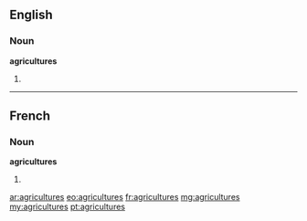 ==English==

===Noun===
'''agricultures'''

# {{plural of|[[agriculture]]}}

----

==French==

===Noun===
'''agricultures''' {{f}}

# {{plural of|[[agriculture]]|lang=fr}}

[[ar:agricultures]]
[[eo:agricultures]]
[[fr:agricultures]]
[[mg:agricultures]]
[[my:agricultures]]
[[pt:agricultures]]